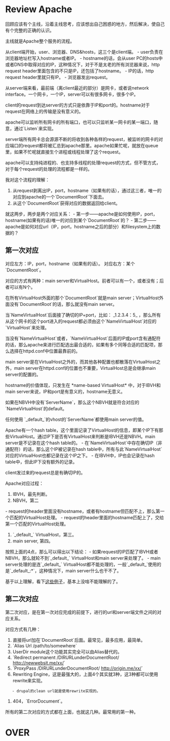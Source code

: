 = Review Apache =
回顾应该有个主线，沿着主线思考，应该想出自己困惑的地方，然后解决，使自己有个完整的正确的认识。

主线就是Apache整个服务的流程。

从client端开始，user、浏览器、DNS&hosts，这三个是client端。
- user负责在浏览器地址栏写入hostname或者IP。
- hostname的话，会从user PC的hosts中或者DNS中取得对应的IP，这种情况下，对于不是太老的所有浏览器来说，http request header里面包含的不只是IP，还包括了hostname。
- IP的话，http request header里就只有IP。
- 浏览器发出request。

从server端来看，最前端（离client最近的部分）是网卡，或者说network interface。一个网卡，一个IP，server可以有很多网卡，很多个IP。

client的request到达server的方式只是依靠于IP和port的。hostname对于request在网络上的传输是没有意义的。

apache可以监听所有网卡的所有端口，也可以只监听某一网卡的某一端口，随意，通过`Listen`来实现。

server端所有网卡总会源源不断的将收到各种各样的request，被监听的网卡的对应端口的request都将被汇总到apache那里。apache如果忙呢，就放在queue里，如果不忙呢就直接生个进程或线程处理了这个request。

apache可以支持纯进程的、也支持多线程的处理request的方式，但不管方式，对于每个request的处理的流程都是一样的。

我对这个流程的理解：
# 从request剥离出IP，port，hostname（如果有的话），通过这三者，唯一的对应到apache的一个`DocumentRoot`下面去。
# 从这个`DocumentRoot`获得对应的数据返回给client。

就这两步，两步是两个对应关系：
- 第一步——apache是如何使用IP，port，hostname(如果有的话)唯一的对应到某个`DocumentRoot`的？
- 第二步——apache是如何对应url（IP，port，hostname之后的部分）和filesystem上的数据的？

== 第一次对应 ==
对应左方：IP，port，hostname（如果有的话）。
对应右方：某个`DocumentRoot`。

对应的方式有两种：main server和VirtualHost。前者可以有一个，或者没有；后者可以有N个。

在所有VirtualHost外面的那个`DocumentRoot`就是main server；VirtualHost外面没有`DocumentRoot`的话，那么就没有main server。

当`NameVirtualHost`后面接了确切的IP+port，比如： _1.2.3.4：5_ ，那么所有从这个网卡的这个port进入的request都必须由这个`NameVirtualHost`对应的`VirtualHost`来处理。

当没有`NameVirtualHost`或者，`NameVirtualHost`后面的IP或port含有通配符的话，那么apache来进行匹配选出最合适的，如果有多个同等合适的匹配项，那么选择在httpd.conf中位置最靠前的。

main server是在VirtualHost之外的，而其他各种配置也都散落在VirtualHost之外，main server在httpd.conf的位置也不重要，VirtualHost总是会继承main server的配置的。

hostname的价值体现，只发生在 *name-based VirtualHost* 中，对于IBVH和main server来说，IP和port是有意义的，hostname无意义。

如果在NBVH中没有`ServerName`，那么这个NBVH就是符合对应的`NameVirtualHost`的default。

任何使用 `_default_`的vhost的`ServerName`都使用main server的值。

Apache有一个hash table，这个里面记录了VirtualHost的信息，即某个IP下有那些VirtualHost。通过IP下是否有VirtualHost来判断是IBVH还是NBVH。main server是不记录在这个hash table的。
- 在`NameVirtualHost`中存在确切IP（非通配符）的话，那么这个IP被记录在hash table中，所有与此`NameVirtualHost`对应的VirtualHost也都记录在这个IP之下。
- 在IBVH中，IP也会记录在hash table中，但此IP下没有额外的记录。

client发过来的request总是有确切IP的。

Apache对应过程：
# IBVH，最先判断。
# NBVH，第二
- request的header里面没有hostname，或者有hostname但匹配不上，那么第一个匹配的VirtualHost处理。
- request的header里面的hostname匹配上了，交给第一个匹配的VirtualHost处理。
# `_default_` VirtualHost，第三。
# main server, 第四。

按照上面的4点，那么可以得出以下结论：
- 如果request的IP匹配了IBVH或者NBVH，那么就轮不到`_default_` VirtualHost和main server来处理了。
- main server处理的是连`_default_` VirtualHost都不能处理的，一般`_default_`使用的是`_default_:*`，这种情况下，main server什么也干不了。

基于以上理解，看下[[http://httpd.apache.org/docs/2.2/vhosts/examples.html|这些例子]]，基本上没啥不能理解的了。

== 第二次对应 ==
第二次对应，是在第一次对应完成的前提下，进行的url和server端文件之间的对应关系。

对应方式有几种：
# 直接将url加在`DocumentRoot`后面。最常见，最多应用，最简单。
# `Alias Url /path/to/somewhere`
# UserDir module这个功能其实完全可以由Alias替代的。
# `Redirect permanent /DIRURLunderDocumentRoot/ http://newwebsit.me/xx/`
# `ProxyPass /DIRURLunderDocumentRoot/ http://origin.me/xx/`
# Rewriting Engine，这是最强大的，上面4个其实就3种，这3种都可以使用rewrite来实现。
    - drupal的clean url就是使用rewrite实现的。
# 404，`ErrorDocument`。

所有的第二次对应的方式都在上面，也就这几种。最常用的第一种。

= OVER =
